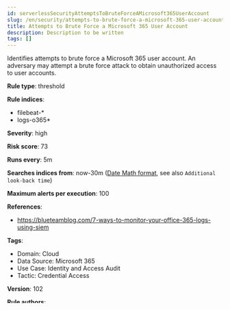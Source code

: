 ```yaml
---
id: serverlessSecurityAttemptsToBruteForceAMicrosoft365UserAccount
slug: /en/security/attempts-to-brute-force-a-microsoft-365-user-account
title: Attempts to Brute Force a Microsoft 365 User Account
description: Description to be written
tags: []
---
```


<div id="attempts-to-brute-force-a-microsoft-365-user-account"></div>

Identifies attempts to brute force a Microsoft 365 user account. An adversary may attempt a brute force attack to obtain unauthorized access to user accounts.

**Rule type**: threshold

**Rule indices**: 

* filebeat-*
* logs-o365*

**Severity**: high

**Risk score**: 73

**Runs every**: 5m

**Searches indices from**: now-30m ([Date Math format](((ref))/common-options.html#date-math), see also <DocLink id="serverlessSecurityRulesUiCreate" section="set-the-rules-schedule">`Additional look-back time`</DocLink>)

**Maximum alerts per execution**: 100

**References**: 

* https://blueteamblog.com/7-ways-to-monitor-your-office-365-logs-using-siem

**Tags**: 

* Domain: Cloud
* Data Source: Microsoft 365
* Use Case: Identity and Access Audit
* Tactic: Credential Access

**Version**: 102

**Rule authors**: 

* Elastic
* Willem D'Haese
* Austin Songer

**Rule license**: Elastic License v2

## Investigation guide

```markdown

```

## Rule query

```js
event.dataset:o365.audit and event.provider:(AzureActiveDirectory or Exchange) and
  event.category:authentication and event.action:(UserLoginFailed or PasswordLogonInitialAuthUsingPassword) and
  not o365.audit.LogonError:(UserAccountNotFound or EntitlementGrantsNotFound or UserStrongAuthEnrollmentRequired or
                             UserStrongAuthClientAuthNRequired or InvalidReplyTo)

```

**Framework**: MITRE ATT&CK<sup>TM</sup>

* Tactic:
    * Name: Credential Access
    * ID: TA0006
    * Reference URL: https://attack.mitre.org/tactics/TA0006/
* Technique:
    * Name: Brute Force
    * ID: T1110
    * Reference URL: https://attack.mitre.org/techniques/T1110/

